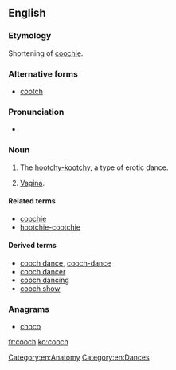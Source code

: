==English==

===Etymology===
Shortening of [[coochie]].

===Alternative forms===
* [[cootch]]

===Pronunciation===
* {{rhymes|uːtʃ|lang=en}}

===Noun===
{{en-noun|es}}

# {{context|obsolete|lang=en}} The [[hootchy-kootchy]], a type of erotic dance.
# {{context|colloquial|lang=en}} [[vagina|Vagina]].

====Related terms====
* [[coochie]]
* [[hootchie-cootchie]]

====Derived terms====
* [[cooch dance]], [[cooch-dance]]
* [[cooch dancer]]
* [[cooch dancing]]
* [[cooch show]]

===Anagrams===
* [[choco#English|choco]]

[[Category:en:Anatomy]]
[[Category:en:Dances]]

[[fr:cooch]]
[[ko:cooch]]